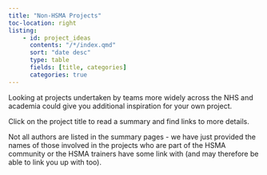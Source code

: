 ```yaml
---
title: "Non-HSMA Projects"
toc-location: right
listing:
    - id: project_ideas
      contents: "/*/index.qmd"
      sort: "date desc"
      type: table
      fields: [title, categories]
      categories: true
---
```


Looking at projects undertaken by teams more widely across the NHS and academia could give you additional inspiration for your own project.

Click on the project title to read a summary and find links to more details.

Not all authors are listed in the summary pages - we have just provided the names of those involved in the projects who are part of the HSMA community or the HSMA trainers have some link with (and may therefore be able to link you up with too).

:::{#project_ideas}
:::
